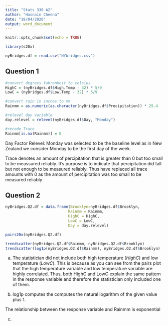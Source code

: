 ```yaml
---
title: "Stats 330 A2"
author: "Hasnain Cheena"
date: "18/04/2020"
output: word_document
---
```


```r
knitr::opts_chunk$set(echo = TRUE)

library(s20x)
```

```r
nyBridges.df = read.csv("NYbridges.csv")
```


## Question 1

```r

#convert degrees fahrenheit to celsius
HighC = (nyBridges.df$High.Temp - 32) * 5/9
LowC = (nyBridges.df$Low.Temp - 32) * 5/9

#convert rain in inches to mm
Rainmm = as.numeric(as.character(nyBridges.df$Precipitation)) * 25.4

#relevel day variable
day.relevel = relevel(nyBridges.df$Day, "Monday")

#recode Trace 
Rainmm[is.na(Rainmm)] = 0
```
Day Factor Relevel: Monday was selected to be the baseline level as in New Zealand we consider Monday to be the first day of the week. 

Trace denotes an amount of percipitation that is greater than 0 but too small to be meassured reliably. It's purpose is to indicate that percipitation did fall but not enough to be measured reliably. Thus have replaced all trace amounts with 0 as the amount of percipitation was too small to be measured reliably

## Question 2

```r
nyBridges.Q2.df = data.frame(Brooklyn=nyBridges.df$Brooklyn, 
                            Rainmm = Rainmm, 
                            HighC = HighC, 
                            LowC = LowC, 
                            Day = day.relevel)
```


```r
pairs20x(nyBridges.Q2.df)

trendscatter(nyBridges.Q2.df$Rainmm, nyBridges.Q2.df$Brooklyn)
trendscatter(log1p(nyBridges.Q2.df$Rainmm), nyBridges.Q2.df$Brooklyn)
```
(a) The statistician did not include both high temperature ($HighC$) and low temperature ($LowC$). This is because as you can see from the pairs plot that the high temperature variable and low temperature variable are highly correlated. Thus, both HighC and LowC explain the same pattern in the response variable and therefore the statistician only included one of them.

(b) log1p computes the computes the natural logarithm of the given value plus 1. 

The relationship between the response variable and Rainmm is exponential 

(c)
